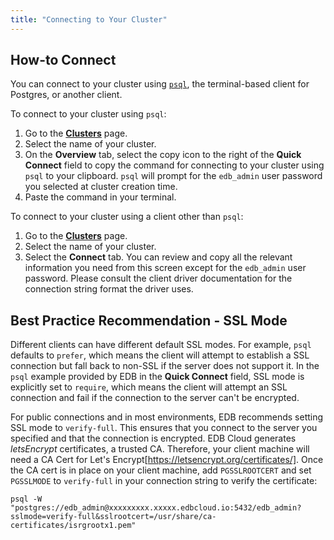 ```yaml
---
title: "Connecting to Your Cluster"
---
```

## How-to Connect 

You can connect to your cluster using [`psql`](http://postgresguide.com/utilities/psql.html), the terminal-based client for Postgres, or another client.

To connect to your cluster using `psql`:  
1. Go to the [**Clusters**](https://portal.edbcloud.com/clusters) page.
2. Select the name of your cluster. 
3. On the **Overview** tab, select the copy icon to the right of the **Quick Connect** field to copy the command for connecting to your cluster using `psql` to your clipboard. `psql` will prompt for the `edb_admin` user password you selected at cluster creation time.
4. Paste the command in your terminal. 

To connect to your cluster using a client other than `psql`:
1. Go to the [**Clusters**](https://portal.edbcloud.com/clusters) page.
2. Select the name of your cluster. 
3. Select the **Connect** tab. You can review and copy all the relevant information you need from this screen except for the `edb_admin` user password. Please consult the client driver documentation for the connection string format the driver uses.

## Best Practice Recommendation - SSL Mode

Different clients can have different default SSL modes. For example, `psql` defaults to `prefer`, which means the client will attempt to establish a SSL connection but fall back to non-SSL if the server does not support it. In the `psql` example provided by EDB in the **Quick Connect** field, SSL mode is explicitly set to `require`, which means the client will attempt an SSL connection and fail if the connection to the server can't be encrypted. 

For public connections and in most environments, EDB recommends setting SSL mode to `verify-full`. This ensures that you connect to the server you specified and that the connection is encrypted. EDB Cloud generates *letsEncrypt* certificates, a trusted CA. Therefore, your client machine will need a CA Cert for Let's Encrypt[https://letsencrypt.org/certificates/]. Once the CA cert is in place on your client machine, add `PGSSLROOTCERT` and set `PGSSLMODE` to `verify-full` in your connection string to verify the certificate:

```
psql -W "postgres://edb_admin@xxxxxxxxx.xxxxx.edbcloud.io:5432/edb_admin?sslmode=verify-full&sslrootcert=/usr/share/ca-certificates/isrgrootx1.pem"
```

